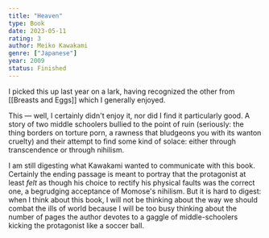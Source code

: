 ```yaml
---
title: "Heaven"
type: Book
date: 2023-05-11
rating: 3
author: Meiko Kawakami
genre: ["Japanese"]
year: 2009
status: Finished
---
```


I picked this up last year on a lark, having recognized the other from [[Breasts and Eggs]] which I generally enjoyed.

This — well, I certainly didn't enjoy it, nor did I find it particularly good. A story of two middle schoolers bullied to the point of ruin (seriously: the thing borders on torture porn, a rawness that bludgeons you with its wanton cruelty) and their attempt to find some kind of solace: either through transcendence or through nihilism.

I am still digesting what Kawakami wanted to communicate with this book. Certainly the ending passage is meant to portray that the protagonist at least _felt_ as though his choice to rectify his physical faults was the correct one, a begrudging acceptance of Momose's nihilism. But it is hard to digest: when I think about this book, I will not be thinking about the way we should combat the ills of world because I will be too busy thinking about the number of pages the author devotes to a gaggle of middle-schoolers kicking the protagonist like a soccer ball.
